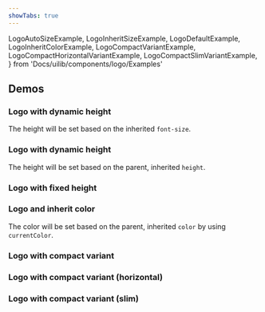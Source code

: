 ```yaml
---
showTabs: true
---
```


  LogoAutoSizeExample,
  LogoInheritSizeExample,
  LogoDefaultExample,
  LogoInheritColorExample,
  LogoCompactVariantExample,
  LogoCompactHorizontalVariantExample,
  LogoCompactSlimVariantExample,
} from 'Docs/uilib/components/logo/Examples'

## Demos

### Logo with dynamic height

The height will be set based on the inherited `font-size`.

<LogoAutoSizeExample />

### Logo with dynamic height

The height will be set based on the parent, inherited `height`.

<LogoInheritSizeExample />

### Logo with fixed height

<LogoDefaultExample />

### Logo and inherit color

The color will be set based on the parent, inherited `color` by using `currentColor`.

<LogoInheritColorExample />

<VisibilityByTheme visible="sbanken">

### Logo with compact variant

<LogoCompactVariantExample />

### Logo with compact variant (horizontal)

<LogoCompactHorizontalVariantExample />

### Logo with compact variant (slim)

<LogoCompactSlimVariantExample />

</VisibilityByTheme>
